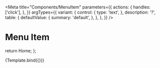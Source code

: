 
<Meta
  title="Components/MenuItem"
  parameters={{
    actions: {
      handles: ['click'],
    },
  }}
  argTypes={{
    variant: {
      control: {
        type: 'text',
      },
      description: '?',
      table: {
        defaultValue: {
          summary: 'default',
        },
      },
    },
  }}
/>

# Menu Item

  return <MenuItem href="#">Home</MenuItem>;
};

<Canvas>
  <Story name="Menu Item">{Template.bind({})}</Story>
</Canvas>

<ArgsTable story="Menu Item" />
